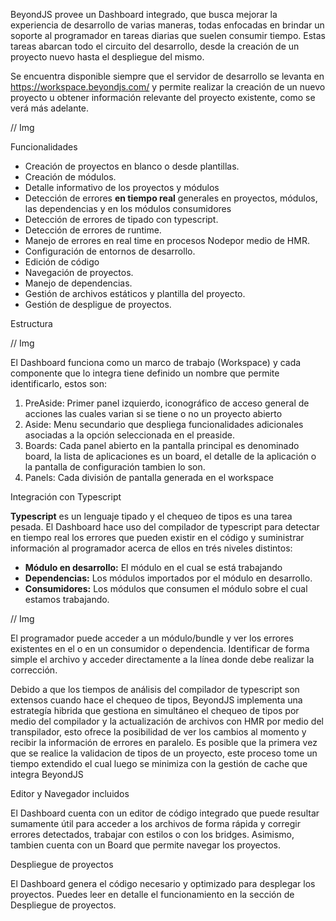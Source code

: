 
<Title>Workspace</Title>

BeyondJS provee un Dashboard integrado, que busca mejorar la experiencia de desarrollo de varias maneras, todas enfocadas en brindar un soporte al programador en tareas diarias que suelen consumir tiempo. Estas tareas abarcan todo el circuito del desarrollo, desde la creación de un proyecto nuevo hasta el despliegue del mismo.

Se encuentra disponible siempre que el servidor de desarrollo se levanta en <ELink to="https://workspace.beyondjs.com/">https://workspace.beyondjs.com/</ELink> y permite realizar la creación de un nuevo proyecto u obtener información relevante del proyecto existente, como se verá más adelante.

// Img

<SubTitle>Funcionalidades</SubTitle>

-   Creación de proyectos en blanco o desde plantillas.
-   Creación de módulos.
-   Detalle informativo de los proyectos y módulos
-   Detección de errores **en tiempo real** generales en proyectos, módulos, las dependencias y en los módulos consumidores
-   Detección de errores de tipado con typescript.
-   Detección de errores de runtime.
-   Manejo de errores en real time en procesos Nodepor medio de HMR.
-   Configuración de entornos de desarrollo.
-   Edición de código
-   Navegación de proyectos.
-   Manejo de dependencias.
-   Gestión de archivos estáticos y plantilla del proyecto.
-   Gestión de despligue de proyectos.

<SubTitle>Estructura</SubTitle>

// Img

El Dashboard funciona como un marco de trabajo (Workspace) y cada componente que lo integra tiene definido un nombre que permite identificarlo, estos son:

1.  PreAside: Primer panel izquierdo, iconográfico de acceso general de acciones las cuales varian si se tiene o no un proyecto abierto
2.  Aside: Menu secundario que despliega funcionalidades adicionales asociadas a la opción seleccionada en el preaside.
3.  Boards: Cada panel abierto en la pantalla principal es denominado board, la lista de aplicaciones es un board, el detalle de la aplicación o la pantalla de configuración tambien lo son.
4.  Panels: Cada división de pantalla generada en el workspace

<SubTitle>Integración con Typescript</SubTitle>

**Typescript** es un lenguaje tipado y el chequeo de tipos es una tarea pesada. El Dashboard hace uso del compilador de typescript para detectar en tiempo real los errores que pueden existir en el código y suministrar información al programador acerca de ellos en trés niveles distintos:

-   **Módulo en desarrollo:** El módulo en el cual se está trabajando
-   **Dependencias:** Los módulos importados por el módulo en desarrollo.
-   **Consumidores:** Los módulos que consumen el módulo sobre el cual estamos trabajando.

// Img

El programador puede acceder a un módulo/bundle y ver los errores existentes en el o en un consumidor o dependencia. Identificar de forma simple el archivo y acceder directamente a la línea donde debe realizar la corrección.

Debido a que los tiempos de análisis del compilador de typescript son extensos cuando hace el chequeo de tipos, BeyondJS implementa una estrategía hibrida que gestiona en simultáneo el chequeo de tipos por medio del compilador y la actualización de archivos con HMR por medio del transpilador, esto ofrece la posibilidad de ver los cambios al momento y recibir la información de errores en paralelo. Es posible que la primera vez que se realice la validacion de tipos de un proyecto, este proceso tome un tiempo extendido el cual luego se minimiza con la gestión de cache que integra BeyondJS

<SubTitle>Editor y Navegador incluidos</SubTitle>

El Dashboard cuenta con un editor de código integrado que puede resultar sumamente útil para acceder a los archivos de forma rápida y corregir errores detectados, trabajar con estilos o con los bridges. Asimismo, tambien cuenta con un Board que permite navegar los proyectos.

<SubTitle>Despliegue de proyectos</SubTitle>

El Dashboard genera el código necesario y optimizado para desplegar los proyectos. Puedes leer en detalle el funcionamiento en la sección de <Link to="/docs/deployment">Despliegue de proyectos.</Link>
